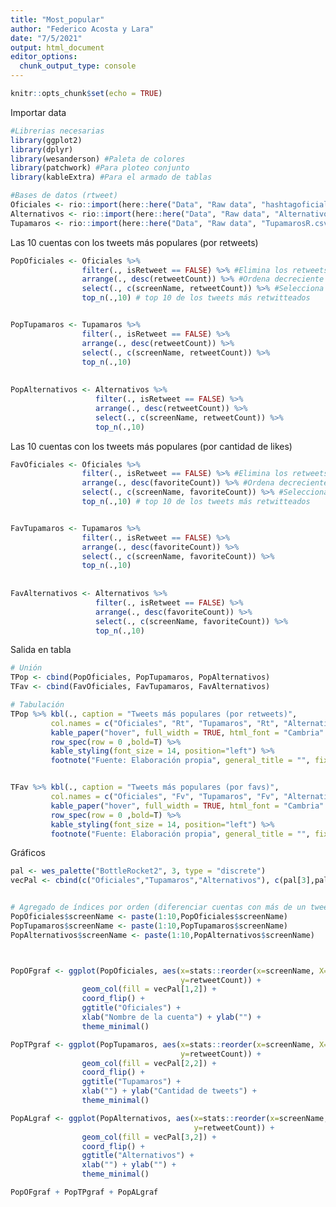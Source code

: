 ```yaml
---
title: "Most_popular"
author: "Federico Acosta y Lara"
date: "7/5/2021"
output: html_document
editor_options: 
  chunk_output_type: console
---
```


```r
knitr::opts_chunk$set(echo = TRUE)
```


Importar data
```r

#Librerias necesarias
library(ggplot2)
library(dplyr)
library(wesanderson) #Paleta de colores
library(patchwork) #Para ploteo conjunto
library(kableExtra) #Para el armado de tablas

#Bases de datos (rtweet)
Oficiales <- rio::import(here::here("Data", "Raw data", "hashtagoficiales.csv"))
Alternativos <- rio::import(here::here("Data", "Raw data", "AlternativosR.csv"))
Tupamaros <- rio::import(here::here("Data", "Raw data", "TupamarosR.csv"))


```


Las 10 cuentas con los tweets más populares (por retweets)
```r

PopOficiales <- Oficiales %>% 
                filter(., isRetweet == FALSE) %>% #Elimina los retweets
                arrange(., desc(retweetCount)) %>% #Ordena decreciente por rt
                select(., c(screenName, retweetCount)) %>% #Selecciona las columnas
                top_n(.,10) # top 10 de los tweets más retwitteados 


PopTupamaros <- Tupamaros %>% 
                filter(., isRetweet == FALSE) %>% 
                arrange(., desc(retweetCount)) %>% 
                select(., c(screenName, retweetCount)) %>% 
                top_n(.,10)
                
                        
PopAlternativos <- Alternativos %>% 
                   filter(., isRetweet == FALSE) %>% 
                   arrange(., desc(retweetCount)) %>% 
                   select(., c(screenName, retweetCount)) %>% 
                   top_n(.,10)


```


Las 10 cuentas con los tweets más populares (por cantidad de likes)
```r
FavOficiales <- Oficiales %>% 
                filter(., isRetweet == FALSE) %>% #Elimina los retweets
                arrange(., desc(favoriteCount)) %>% #Ordena decreciente por favs
                select(., c(screenName, favoriteCount)) %>% #Selecciona las columnas
                top_n(.,10) # top 10 de los tweets más retwitteados 


FavTupamaros <- Tupamaros %>% 
                filter(., isRetweet == FALSE) %>% 
                arrange(., desc(favoriteCount)) %>% 
                select(., c(screenName, favoriteCount)) %>% 
                top_n(.,10)
                
                        
FavAlternativos <- Alternativos %>% 
                   filter(., isRetweet == FALSE) %>% 
                   arrange(., desc(favoriteCount)) %>% 
                   select(., c(screenName, favoriteCount)) %>% 
                   top_n(.,10)


```

Salida en tabla
```r

# Unión
TPop <- cbind(PopOficiales, PopTupamaros, PopAlternativos) 
TFav <- cbind(FavOficiales, FavTupamaros, FavAlternativos)

# Tabulación
TPop %>% kbl(., caption = "Tweets más populares (por retweets)",
         col.names = c("Oficiales", "Rt", "Tupamaros", "Rt", "Alternativos", "Rt"))%>%
         kable_paper("hover", full_width = TRUE, html_font = "Cambria" ) %>% 
         row_spec(row = 0 ,bold=T) %>% 
         kable_styling(font_size = 14, position="left") %>% 
         footnote("Fuente: Elaboración propia", general_title = "", fixed_small_size = T)


TFav %>% kbl(., caption = "Tweets más populares (por favs)",
         col.names = c("Oficiales", "Fv", "Tupamaros", "Fv", "Alternativos", "Fv"))%>%
         kable_paper("hover", full_width = TRUE, html_font = "Cambria" ) %>% 
         row_spec(row = 0 ,bold=T) %>% 
         kable_styling(font_size = 14, position="left") %>% 
         footnote("Fuente: Elaboración propia", general_title = "", fixed_small_size = T)


```



Gráficos
```r

pal <- wes_palette("BottleRocket2", 3, type = "discrete")
vecPal <- cbind(c("Oficiales","Tupamaros","Alternativos"), c(pal[3],pal[2],pal[1]))


# Agregado de índices por orden (diferenciar cuentas con más de un tweet)
PopOficiales$screenName <- paste(1:10,PopOficiales$screenName)
PopTupamaros$screenName <- paste(1:10,PopTupamaros$screenName)
PopAlternativos$screenName <- paste(1:10,PopAlternativos$screenName)



PopOFgraf <- ggplot(PopOficiales, aes(x=stats::reorder(x=screenName, X=retweetCount),
                                      y=retweetCount)) + 
                geom_col(fill = vecPal[1,2]) +
                coord_flip() +
                ggtitle("Oficiales") +
                xlab("Nombre de la cuenta") + ylab("") +
                theme_minimal()

PopTPgraf <- ggplot(PopTupamaros, aes(x=stats::reorder(x=screenName, X=retweetCount),
                                      y=retweetCount)) + 
                geom_col(fill = vecPal[2,2]) +
                coord_flip() +
                ggtitle("Tupamaros") +
                xlab("") + ylab("Cantidad de tweets") +
                theme_minimal()

PopALgraf <- ggplot(PopAlternativos, aes(x=stats::reorder(x=screenName, X=retweetCount),
                                         y=retweetCount)) + 
                geom_col(fill = vecPal[3,2]) +
                coord_flip() +
                ggtitle("Alternativos") +
                xlab("") + ylab("") +
                theme_minimal()

PopOFgraf + PopTPgraf + PopALgraf

```


